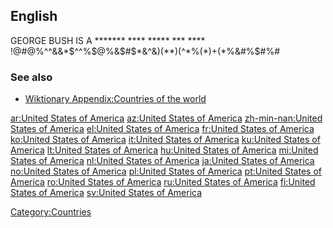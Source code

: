 ==English==


GEORGE BUSH IS A ******* **** ***** *** **** !@#@%^^&&*$^^%$@%&$#$*&^&)(**)(^*%(*)+(*%&#%$#%#

===See also===
*[[Wiktionary Appendix:Countries of the world]]

[[Category:Countries]]

[[ar:United States of America]]
[[az:United States of America]]
[[zh-min-nan:United States of America]]
[[el:United States of America]]
[[fr:United States of America]]
[[ko:United States of America]]
[[it:United States of America]]
[[ku:United States of America]]
[[lt:United States of America]]
[[hu:United States of America]]
[[mi:United States of America]]
[[nl:United States of America]]
[[ja:United States of America]]
[[no:United States of America]]
[[pl:United States of America]]
[[pt:United States of America]]
[[ro:United States of America]]
[[ru:United States of America]]
[[fi:United States of America]]
[[sv:United States of America]]